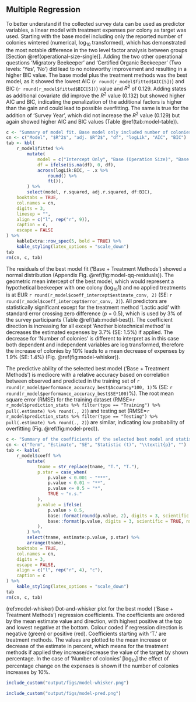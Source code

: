 
## Multiple Regression

To better understand if the collected survey data can be used as predictor variables, a linear model with treatment expenses per colony as target was used. Starting with the base model including only the reported number of colonies wintered (numerical, $\log_{10}$ transformed), which has demonstrated the most notable difference in the two level factor analysis between groups [Section \@ref(operational-size-single)]. Adding the two other operational questions 'Migratory Beekeeper' and 'Certified Organic Beekeeper' (Two levels: 'Yes', 'No') did lead to no noteworthy improvement and resulting in a higher BIC value. The base model plus the treatment methods was the best model, as it showed the lowest AIC (`r round(r_model$fitted$AIC[5])`) and BIC (`r round(r_model$fitted$BIC[5])`) value and $R^2$ of 0.129. Adding states as additional covariate did improve the $R^2$ value (0.132) but showed higher AIC and BIC, indicating the penalization of the additional factors is higher than the gain and could lead to possible overfitting. The same is true for the addition of 'Survey Year', which did not increase the $R^2$ value (0.129) but again showed higher AIC and BIC values (Table&nbsp;\@ref(tab:model-table)).

```r
c <- "Summary of model fit. Base model only included number of colonies wintered. The two questions migratory beekeeper and certified organic beekeeper were added as two level factor ('Yes', 'No'). The eleven treatment methods are binary encoded, excluded is drone brood removal. The covariates 'States' and 'Survey Year' were dummy encoded. Selection of best model, indicated as bold font, based on AIC and BIC value."
cn <- c("Model", "$R^2$", "adj. $R^2$", "df", "logLik", "AIC", "BIC")
tab <- kbl(
    r_model$fitted %>%
        mutate(
            model = c("Intercept Only", "Base (Operation Size)", "Base $+$ Certified Organic", "Base $+$ Migratory Beekeeper", "Base $+$ Treatment Methods", "Base $+$ Treatment Methods $+$ States", "Base $+$ Treatment Methods $+$ Year"),
            df = ifelse(is.na(df), 0, df),
            across(logLik:BIC, ~ .x %>%
                round() %>%
                ft()),
        ) %>%
        select(model, r.squared, adj.r.squared, df:BIC),
    booktabs = TRUE,
    col.names = cn,
    digits = 3,
    linesep = "",
    align = c("l", rep("r", 9)),
    caption = c,
    escape = FALSE
) %>%
    kableExtra::row_spec(5, bold = TRUE) %>%
    kable_styling(latex_options = "scale_down")
tab
rm(cn, c, tab)
```

The residuals of the best model fit ('Base $+$ Treatment Methods') showed a normal distribution (Appendix Fig. \@ref(fig:model-qq-residuals)). The geometric mean intercept of the best model, which would represent a hypothetical beekeeper with one colony ($\log_{10} 1$) and no applied treatments is at EUR&nbsp;`r round(r_model$coeff_intercept$estimate_conv, 2)` (SE: `r round(r_model$coeff_intercept$error_conv, 2)`). All predictors are statistically significant except for the treatment method 'Lactic acid' with standard error crossing zero difference (*p* = 0.5), which is used by 3% of the survey participants (Table&nbsp;\@ref(tab:model-best)). The coefficient direction is increasing for all except 'Another biotechnical method' is decreases the estimated expenses by 3.7% (SE: 1.5%) if applied. The decrease for 'Number of colonies' is different to interpret as in this case both dependent and independent variables are log transformed, therefore the increase of colonies by 10% leads to a mean decrease of expenses by 1.9% (SE: 1.4%) (Fig.&nbsp;\@ref(fig:model-whisker)).

The predictive ability of the selected best model ('Base $+$ Treatment Methods') is mediocre with a relative accuracy based on correlation between observed and predicted in the training set of `r round(r_model$performance_accuracy_best$Accuracy*100, 1)`% (SE: `r round(r_model$performance_accuracy_best$SE*100)`%). The root mean square error (RMSE) for the training dataset (RMSE=`r r_model$prediction_stats %>% filter(type == "Training") %>% pull(.estimate) %>% round(., 2)`) and testing set (RMSE=`r r_model$prediction_stats %>% filter(type == "Testing") %>% pull(.estimate) %>% round(., 2)`) are similar, indicating low probability of overfitting (Fig.&nbsp;\@ref(fig:model-pred)).

<!--
https://stats.stackexchange.com/questions/18480/interpretation-of-log-transformed-predictor-and-or-response
https://data.library.virginia.edu/interpreting-log-transformations-in-a-linear-model/
# Old one if we use geometric mean:
# I write geometric mean because back transformation of log transformed data is actually the same as the geometric mean
# abstract: https://www.researchgate.net/publication/5402553_The_logarithmic_transformation_and_the_geometric_mean_in_reporting_experimental_IgE_results_What_are_they_and_when_and_why_to_use_them
-->

```r
c <- "Summary of the coefficients of the selected best model and statistic results. Terms starting with 'T.' are treatment methods. Significant stars are labelled based on the \\textit{p}-value (*** < 0.001, ** < 0.01, * <= 0.05, n.s. (not significant) > 0.5). SE = Standard Error."
cn <- c("Term", "Estimate", "SE", "Statistic (t)", "\\textit{p}", "")
tab <- kable(
    r_model$coeff %>%
        mutate(
            tname = str_replace(tname, "T.", "T."),
            p.star = case_when(
                p.value < 0.001 ~ "***",
                p.value < 0.01 ~ "**",
                p.value <= 0.5 ~ "*",
                TRUE ~ "n.s."
            ),
            p.value = ifelse(
                p.value > 0.5,
                base::format(round(p.value, 2), digits = 3, scientific = FALSE, nsmall = 1),
                base::format(p.value, digits = 3, scientific = TRUE, nsmall = 1)
            ),
        ) %>%
        select(tname, estimate:p.value, p.star) %>%
        arrange(tname),
    booktabs = TRUE,
    col.names = cn,
    digits = 3,
    escape = FALSE,
    align = c("l", rep("r", 4), "c"),
    caption = c
) %>%
    kable_styling(latex_options = "scale_down")
tab
rm(cn, c, tab)
```

(ref:model-whisker) Dot-and-whisker plot for the best model ('Base $+$ Treatment Methods') regression coefficients. The coefficients are ordered by the mean estimate value and direction, with highest positive at the top and lowest negative at the bottom. Colour coded if regression direction is negative (green) or positive (red). Coefficients starting with 'T.' are treatment methods. The values are plotted to the mean increase or decrease of the estimate in percent, which means for the treatment methods if applied they increase/decrease the value of the target by shown percentage. In the case of 'Number of colonies' [$\log_{10}$] the effect of percentage change on the expenses is shown if the number of colonies increases by 10%.

```r
include_custom("output/figs/model-whisker.png")
```

```r
include_custom("output/figs/model-pred.png")
```
